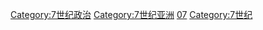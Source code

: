 [[Category:7世纪政治|Category:7世纪政治]]
[[Category:7世纪亚洲|Category:7世纪亚洲]]
[[Category:各世纪年号|07]]
[[Category:7世纪|Category:7世纪]]